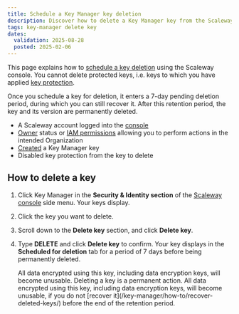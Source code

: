 ```yaml
---
title: Schedule a Key Manager key deletion
description: Discover how to delete a Key Manager key from the Scaleway console.
tags: key-manager delete key
dates:
  validation: 2025-08-28
  posted: 2025-02-06
---
```



This page explains how to [schedule a key deletion](/key-manager/concepts/#scheduled-deletion) using the Scaleway console. You cannot delete protected keys, i.e. keys to which you have applied [key protection](/key-manager/concepts/#key-protection).

Once you schedule a key for deletion, it enters a 7-day pending deletion period, during which you can still recover it. After this retention period, the key and its version are permanently deleted.

<Requirements />

- A Scaleway account logged into the [console](https://console.scaleway.com)
- [Owner](/iam/concepts/#owner) status or [IAM permissions](/iam/concepts/#permission) allowing you to perform actions in the intended Organization
- [Created](/key-manager/how-to/create-km-key/) a Key Manager key
- Disabled key protection from the key to delete

## How to delete a key

1. Click Key Manager in the **Security & Identity section** of the [Scaleway console](https://console.scaleway.com) side menu. Your keys display.
2. Click the key you want to delete.
3. Scroll down to the **Delete key** section, and click **Delete key**.
4. Type **DELETE** and click **Delete key** to confirm. Your key displays in the **Scheduled for deletion** tab for a period of 7 days before being permanently deleted.

    <Message type="important">
     All data encrypted using this key, including data encryption keys, will become unusable.
     Deleting a key is a permanent action. All data encrypted using this key, including data encryption keys, will become unusable, if you do not [recover it](/key-manager/how-to/recover-deleted-keys/) before the end of the retention period.
    </Message>

